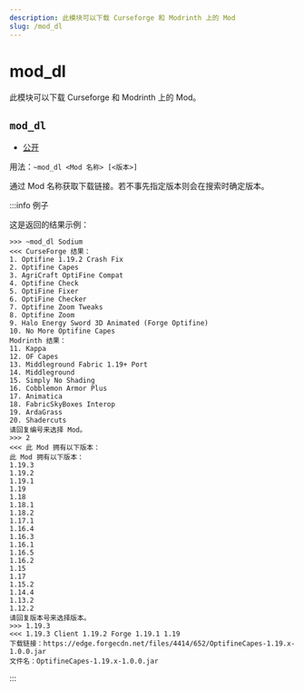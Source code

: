 ```yaml
---
description: 此模块可以下载 Curseforge 和 Modrinth 上的 Mod
slug: /mod_dl
---
```


# mod_dl

此模块可以下载 Curseforge 和 Modrinth 上的 Mod。

## `mod_dl`

-   [公开](permissions)

用法：`~mod_dl <Mod 名称> [<版本>]`

通过 Mod 名称获取下载链接。若不事先指定版本则会在搜索时确定版本。

:::info 例子

这是返回的结果示例：

```
>>> ~mod_dl Sodium
<<< CurseForge 结果：
1. Optifine 1.19.2 Crash Fix
2. Optifine Capes
3. AgriCraft OptiFine Compat
4. Optifine Check
5. OptiFine Fixer
6. OptiFine Checker
7. Optifine Zoom Tweaks
8. Optifine Zoom
9. Halo Energy Sword 3D Animated (Forge Optifine)
10. No More Optifine Capes
Modrinth 结果：
11. Kappa
12. OF Capes
13. Middleground Fabric 1.19+ Port
14. Middleground
15. Simply No Shading
16. Cobblemon Armor Plus
17. Animatica
18. FabricSkyBoxes Interop
19. ArdaGrass
20. Shadercuts
请回复编号来选择 Mod。
>>> 2
<<< 此 Mod 拥有以下版本：
此 Mod 拥有以下版本：
1.19.3
1.19.2
1.19.1
1.19
1.18
1.18.1
1.18.2
1.17.1
1.16.4
1.16.3
1.16.1
1.16.5
1.16.2
1.15
1.17
1.15.2
1.14.4
1.13.2
1.12.2
请回复版本号来选择版本。
>>> 1.19.3
<<< 1.19.3 Client 1.19.2 Forge 1.19.1 1.19
下载链接：https://edge.forgecdn.net/files/4414/652/OptifineCapes-1.19.x-1.0.0.jar
文件名：OptifineCapes-1.19.x-1.0.0.jar
```

:::
